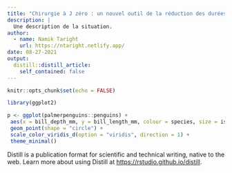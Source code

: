 ```yaml
---
title: "Chirurgie à J zéro : un nouvel outil de la réduction des durées de séjour ?"
description: |
  Une description de la situation.
author:
  - name: Namik Taright
    url: https://ntaright.netlify.app/
date: 08-27-2021
output:
  distill::distill_article:
    self_contained: false
---
```



```r
knitr::opts_chunk$set(echo = FALSE)
```


```r
library(ggplot2)

p <- ggplot(palmerpenguins::penguins) +
 aes(x = bill_depth_mm, y = bill_length_mm, colour = species, size = island) +
 geom_point(shape = "circle") +
 scale_color_viridis_d(option = "viridis", direction = 1) +
 theme_minimal()

```


Distill is a publication format for scientific and technical writing, native to the web.
Learn more about using Distill at <https://rstudio.github.io/distill>.


